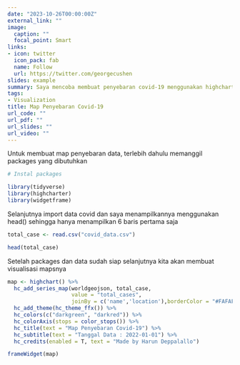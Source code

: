 ```yaml
---
date: "2023-10-26T00:00:00Z"
external_link: ""
image:
  caption: ""
  focal_point: Smart
links:
- icon: twitter
  icon_pack: fab
  name: Follow
  url: https://twitter.com/georgecushen
slides: example
summary: Saya mencoba membuat penyebaran covid-19 menggunakan highcharter dan worldgeojson dan menurut saya tampilannya keren!
tags:
- Visualization
title: Map Penyebaran Covid-19
url_code: ""
url_pdf: ""
url_slides: ""
url_video: ""
---
```


Untuk membuat map penyebaran data, terlebih dahulu memanggil packages yang dibutuhkan

```r

# Instal packages

library(tidyverse)
library(highcharter)
library(widgetframe)
```

Selanjutnya import data covid dan saya menampilkannya menggunakan head() sehingga hanya menampilkan 6 baris pertama saja
```r
total_case <- read.csv("covid_data.csv")

head(total_case)
```

Setelah packages dan data sudah siap selanjutnya kita akan membuat visualisasi mapsnya
```r
map <- highchart() %>%
  hc_add_series_map(worldgeojson, total_case,
                    value = "total_cases",
                    joinBy = c('name','location'),borderColor = "#FAFAFA") %>% 
  hc_add_theme(hc_theme_ffx()) %>% 
  hc_colors(c("darkgreen", "darkred")) %>%
  hc_colorAxis(stops = color_stops()) %>%
  hc_title(text = "Map Penyebaran Covid-19") %>% 
  hc_subtitle(text = "Tanggal Data : 2022-01-01") %>% 
  hc_credits(enabled = T, text = "Made by Harun Deppalallo")

frameWidget(map)
```

